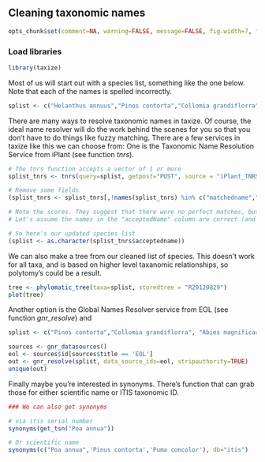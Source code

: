 ## Cleaning taxonomic names

```r
opts_chunk$set(comment=NA, warning=FALSE, message=FALSE, fig.width=7, fig.height=6)
```

### Load libraries

```r
library(taxize)
```

Most of us will start out with a species list, something like the one below. Note that each of the names is spelled incorrectly.

```r
splist <- c("Helanthus annuus","Pinos contorta","Collomia grandiflorra", "Abies magnificaa","Rosa california","Datura wrighti","Mimulus bicolour","Nicotiana glauca","Maddia sativa","Bartlettia scapposa")
```

There are many ways to resolve taxonomic names in taxize. Of course, the ideal name resolver will do the work behind the scenes for you so that you don't have to do things like fuzzy matching. There are a few services in taxize like this we can choose from: One is the Taxonomic Name Resolution Service from iPlant (see function *tnrs*).

```r
# The tnrs function accepts a vector of 1 or more
splist_tnrs <- tnrs(query=splist, getpost="POST", source = "iPlant_TNRS")

# Remove some fields
(splist_tnrs <- splist_tnrs[,!names(splist_tnrs) %in% c("matchedname","annotations","uri")])

# Note the scores. They suggest that there were no perfect matches, but they were all very close, ranging from 0.77 to 0.99 (1 is the highest). 
# Let's assume the names in the "acceptedName" column are correct (and they should be).

# So here's our updated species list
(splist <- as.character(splist_tnrs$acceptedname))
```


We can also make a tree from our cleaned list of species.  This doesn't work for all taxa, and is based on higher level taxanomic relationships, so polytomy's could be a result.

```r
tree <- phylomatic_tree(taxa=splist, storedtree = "R20120829")
plot(tree)

```

Another option is the Global Names Resolver service from EOL (see function *gnr_resolve*) and 

```r
splist <- c("Pinos contorta","Collomia grandiflorra", "Abies magnificaa","Datura wrighti","Mimulus bicolour","Nicotiana glauca","Maddia sativa","Bartlettia scapposa")

sources <- gnr_datasources()
eol <- sources$id[sources$title == 'EOL']
out <- gnr_resolve(splist, data_source_ids=eol, stripauthority=TRUE)
unique(out)
```

Finally maybe you're interested in synonyms.  There's function that can grab those for either scientific name or ITIS taxonomic ID.

```r

### We can also get synonyms

# via itis serial number
synonyms(get_tsn("Poa annua"))

# Or scientific name
synonyms(c("Poa annua",'Pinus contorta','Puma concolor'), db="itis")

```


